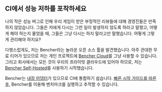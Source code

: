 ## CI에서 성능 저하를 포착하세요

나의 작은 성능 버그로 인해 우리 게임이 받은 부정적인 리뷰들에 대해 경영진들은 만족하지 않았습니다.
그들은 저에게 다시는 그런 일이 발생하지 않도록 하라고 말했고, 어떻게 해야 하는지 물었을 때, 그들은 그냥 다시는 하지 말라고만 말했습니다.
어떻게 그렇게 관리해야 하지요‽

다행스럽게도, 저는 Bencher라는 놀라운 오픈 소스 툴을 발견했습니다.
아주 관대한 무료 티어가 있으므로 저는 개인 프로젝트에 [Bencher Cloud](/)를 그냥 사용할 수 있습니다.
그리고 회사에서는 모든 것이 우리의 프라이빗 클라우드에 있어야 하므로, 저는 [Bencher Self-Hosted](/ko/docs/tutorial/docker/)를 사용하기 시작했습니다.

Bencher는 [내장 어댑터](/ko/docs/explanation/adapters/)가 있으므로 CI에 통합하기 쉽습니다. [빠른 시작 가이드를 따른 후](/ko/docs/tutorial/quick-start/), Bencher를 이용해 벤치마크를 실행하고 추적할 수 있습니다.